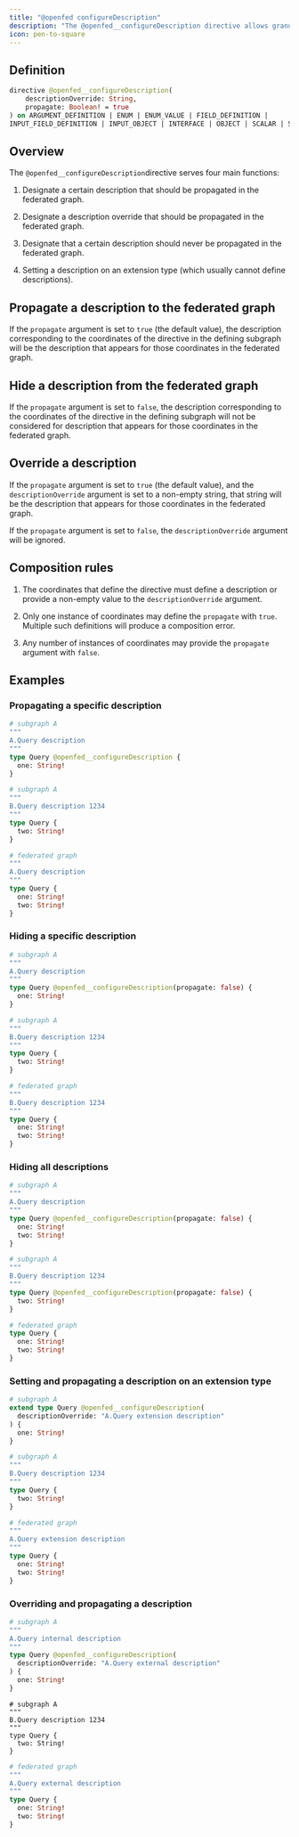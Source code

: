 ---
title: "@openfed configureDescription"
description: "The @openfed__configureDescription directive allows granular control over descriptions. It is not considered to be a V2-only directive."
icon: pen-to-square
---

## Definition

```graphql
directive @openfed__configureDescription(
    descriptionOverride: String,
    propagate: Boolean! = true
) on ARGUMENT_DEFINITION | ENUM | ENUM_VALUE | FIELD_DEFINITION |
INPUT_FIELD_DEFINITION | INPUT_OBJECT | INTERFACE | OBJECT | SCALAR | SCHEMA | UNION
```

## Overview

The `@openfed__configureDescription`directive serves four main functions:

1. Designate a certain description that should be propagated in the federated graph.

2. Designate a description override that should be propagated in the federated graph.

3. Designate that a certain description should never be propagated in the federated graph.

4. Setting a description on an extension type (which usually cannot define descriptions).

## Propagate a description to the federated graph

If the `propagate` argument is set to `true` (the default value), the description corresponding to the coordinates of the directive in the defining subgraph will be the description that appears for those coordinates in the federated graph.

## Hide a description from the federated graph

If the `propagate` argument is set to `false`, the description corresponding to the coordinates of the directive in the defining subgraph will not be considered for description that appears for those coordinates in the federated graph.

## Override a description

If the `propagate` argument is set to `true` (the default value), and the `descriptionOverride` argument is set to a non-empty string, that string will be the description that appears for those coordinates in the federated graph.

If the `propagate` argument is set to `false`, the `descriptionOverride` argument will be ignored.

## Composition rules

1. The coordinates that define the directive must define a description or provide a non-empty value to the `descriptionOverride` argument.

2. Only one instance of coordinates may define the `propagate` with `true`. Multiple such definitions will produce a composition error.

3. Any number of instances of coordinates may provide the `propagate` argument with `false`.

## Examples

### Propagating a specific description

```graphql
# subgraph A
"""
A.Query description
"""
type Query @openfed__configureDescription {
  one: String!
}
```

```graphql
# subgraph A
"""
B.Query description 1234
"""
type Query {
  two: String!
}
```

```graphql
# federated graph
"""
A.Query description
"""
type Query {
  one: String!
  two: String!
}
```

### Hiding a specific description

```graphql
# subgraph A
"""
A.Query description
"""
type Query @openfed__configureDescription(propagate: false) {
  one: String!
}
```

```graphql
# subgraph A
"""
B.Query description 1234
"""
type Query {
  two: String!
}
```

```graphql
# federated graph
"""
B.Query description 1234
"""
type Query {
  one: String!
  two: String!
}
```

### Hiding all descriptions

```graphql
# subgraph A
"""
A.Query description
"""
type Query @openfed__configureDescription(propagate: false) {
  one: String!
  two: String!
}
```

```graphql
# subgraph A
"""
B.Query description 1234
"""
type Query @openfed__configureDescription(propagate: false) {
  two: String!
}
```

```graphql
# federated graph
type Query {
  one: String!
  two: String!
}
```

### Setting and propagating a description on an extension type

```graphql
# subgraph A
extend type Query @openfed__configureDescription(
  descriptionOverride: "A.Query extension description"
) {
  one: String!
}
```

```graphql
# subgraph A
"""
B.Query description 1234
"""
type Query {
  two: String!
}
```

```graphql
# federated graph
"""
A.Query extension description
"""
type Query {
  one: String!
  two: String!
}
```

### Overriding and propagating a description

```graphql
# subgraph A
"""
A.Query internal description
"""
type Query @openfed__configureDescription(
  descriptionOverride: "A.Query external description"
) {
  one: String!
}
```

```
# subgraph A
"""
B.Query description 1234
"""
type Query {
  two: String!
}
```

```graphql
# federated graph
"""
A.Query external description
"""
type Query {
  one: String!
  two: String!
}
```
